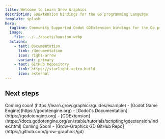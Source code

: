 ```yaml
---
title: Welcome to Learn Grow Graphics
description: GDExtension bindings for the Go programming Language
template: splash
hero:
  tagline: Community Supported Godot GDExtension bindings for the Go programming Language!
  image:
    file: ../../assets/houston.webp
  actions:
    - text: Documentation
      link: /documentation
      icon: right-arrow
      variant: primary
    - text: GitHub Repository
      link: https://starlight.astro.build
      icon: external
---
```



## Next steps

<CardGrid stagger>
	<Card title="Documentation" icon="open-book">
	Coming soon!
		(https://learn.grow.graphics/guides/example)
	</Card>
	<Card title="Godot Game Engine" icon="add-document">
		- [Godot Game Engine](https://godotengine.org)
		- [Godot's Documentation](https://godotengine.org)
		- [GDExtension](https://docs.godotengine.org/en/stable/tutorials/scripting/gdextension/index.html)
	</Card>
	<Card title="Social" icon="setting">
		Coming Soon!
	</Card>
	<Card title="Github Repository" icon="open-book">
		- [Grow-Graphics GD GitHub Repo](https://github.com/grow-graphics/gd)
	</Card>
</CardGrid>

